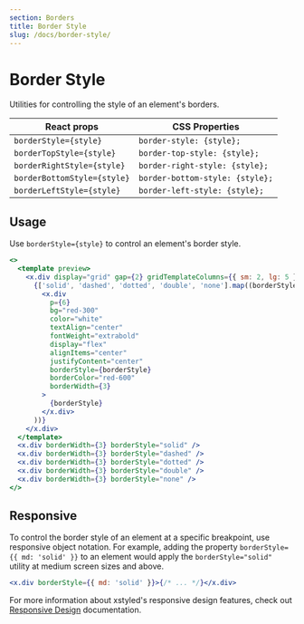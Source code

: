 ```yaml
---
section: Borders
title: Border Style
slug: /docs/border-style/
---
```


# Border Style

Utilities for controlling the style of an element's borders.

<carbon-ad />

| React props                 | CSS Properties                  |
| --------------------------- | ------------------------------- |
| `borderStyle={style}`       | `border-style: {style};`        |
| `borderTopStyle={style}`    | `border-top-style: {style};`    |
| `borderRightStyle={style}`  | `border-right-style: {style};`  |
| `borderBottomStyle={style}` | `border-bottom-style: {style};` |
| `borderLeftStyle={style}`   | `border-left-style: {style};`   |

## Usage

Use `borderStyle={style}` to control an element's border style.

```jsx preview color=red
<>
  <template preview>
    <x.div display="grid" gap={2} gridTemplateColumns={{ sm: 2, lg: 5 }}>
      {['solid', 'dashed', 'dotted', 'double', 'none'].map((borderStyle) => (
        <x.div
          p={6}
          bg="red-300"
          color="white"
          textAlign="center"
          fontWeight="extrabold"
          display="flex"
          alignItems="center"
          justifyContent="center"
          borderStyle={borderStyle}
          borderColor="red-600"
          borderWidth={3}
        >
          {borderStyle}
        </x.div>
      ))}
    </x.div>
  </template>
  <x.div borderWidth={3} borderStyle="solid" />
  <x.div borderWidth={3} borderStyle="dashed" />
  <x.div borderWidth={3} borderStyle="dotted" />
  <x.div borderWidth={3} borderStyle="double" />
  <x.div borderWidth={3} borderStyle="none" />
</>
```

## Responsive

To control the border style of an element at a specific breakpoint, use responsive object notation. For example, adding the property `borderStyle={{ md: 'solid' }}` to an element would apply the `borderStyle="solid"` utility at medium screen sizes and above.

```jsx
<x.div borderStyle={{ md: 'solid' }}>{/* ... */}</x.div>
```

For more information about xstyled's responsive design features, check out [Responsive Design](/docs/responsive-design/) documentation.
